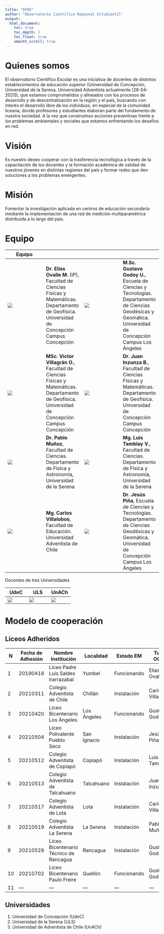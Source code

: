 ```yaml
---
title: "OCRE"
author: "Observatorio Científico Regional Estudiantil"
output:
  html_document:
    toc: true
    toc_depth: 5
    toc_float: true
    smooth_scroll: true
---
```


# Quienes somos

El observatorio Cientifico Escolar es una iniciativa de docentes de distintos establecimientos de educación superior (Universidad de Concepción, Universidad de la Serena, Universidad Adventista actualmente [28-04-2021]), que estamos comprometidos y alineados con los procesos de desarrollo y de descentralización en la región y el país, buscando con interés el desarrollo libre de los individuos, en especial de la comunidad liceana, donde profesores y estudiantes elaboran parte del fundamento de nuestra sociedad. A la vez que construimos acciones preventivas frente a los problemas ambientales y sociales que estamos enfrentando los desafíos en red.

# Visión
Es nuestro deseo cooperar con la trasferencia tecnológica a través de la capacitación de los docentes y la formación académica de calidad de nuestros jóvenes en distintas regiones del país y formar redes que den soluciones a los problemas emergentes.

# Misión
Fomentar la investigación aplicada en centros de educación secundaria mediante la implementación de una red de medición multiparamétrica distribuida a lo largo del país. 

# Equipo

|Equipo|
|---|---|---|---|
|![](image/elias-150.png)|**Dr. Elías Ovalle M.** (IP), Facultad  de Ciencias Físicas y Matemáticas. Departamento de Geofísica. Universidad de Concepción Campus Concepción|![](image/gustavo-150.png)|**M.Sc. Gustavo Godoy U.**, Escuela de Ciencias y Tecnologías. Departamento de Ciencias Geodésicas y Geomática. Universidad de Concepción Campus Los Ángeles|
|![](image/victor-150.png)|**MSc. Victor Villagrán O.**, Facultad  de Ciencias Físicas y Matemáticas. Departamento de Geofísica. Universidad de Concepción Campus Concepción|![](image/juan-150.png)|**Dr. Juan Inzunza B.**, Facultad  de Ciencias Físicas y Matemáticas. Departamento de Geofísica. Universidad de Concepción Campus Concepción|
|![](image/pablo-150.png)|**Dr. Pablo Muñoz**, Facultad de Ciencias. Departamento de Física y Astronomía, Universidad de la Serena|![](image/luis-150.png)|**Mg. Luis Tamblay V.**, Facultad de Ciencias. Departamento de Física y Astronomía, Universidad de la Serena|
|![](image/carlos-150.png)|**Mg. Carlos Villalobos**, Facultad de Educación. Universidad Adventista de Chile|![](image/jesus-150.png)|**Dr. Jesús Piña**, Escuela de Ciencias y Tecnologías. Departamento de Ciencias Geodésicas y Geomática. Universidad de Concepción Campus Los Ángeles|

Docentes de tres Universidades

|UdeC|ULS|UnACh|
|---|---|---|
|![](image/udec-150.png)|![](image/uls-150.png)|![](image/unach-150.png)|


# Modelo de cooperación

## Liceos Adheridos

|N|Fecha de Adhesión|Nombre Institución|Localidad|Estado EM|Tutor OCRE|
|---|---|---|---|---|---|
|1|20190418|Liceo Padre Luis Saldes Irarrazabal|Yumbel| Funcionando| Elias Ovalle|
|2|20210311|Colegio Adventista de Chile|Chillán| Instalación| Carlos Villalobos|
|3|20210420|Liceo Bicentenario Los Ángeles|Los Ángeles|Funcionando|Gustavo Godoy|
|4|20210504|Liceo Polivalente Pueblo Seco|San Ignacio|Instalación|Jesús Piña|
|5|20210512|Colegio Adventista de Copiapó|Copiapó|Instalación|Luis Tamblay|
|6|20210513|Colegio Adventista de Talcahuano|Talcahuano|Instalación|Juan inzunza|
|7|20210517|Colegio Adventista de Lota|Lota| Instalación| Carlos Villalobos|
|8|20210519|Colegio Adventista La Serena|La Serena|Instalación|Pablo Muñoz|
|9|20210528|Liceo Bicentenario Técnico de Rancagua|Rancagua|Instalación|Gustavo Godoy|
|10|20210702|Liceo Bicentenario Paulo Freire|Quellón|Funcionando|Gustavo Godoy|
|11|---|---|---|---|---|

## Universidades

1. Universidad de Concepción (UdeC)
2. Universidad de la Serena (ULS)
3. Universidad de Adventista de Chile (UnACh)









